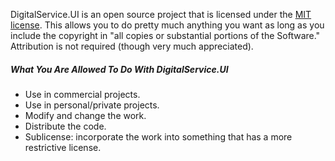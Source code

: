 DigitalService.UI is an open source project that is licensed under the [MIT license](https://opensource.org/licenses/MIT). This allows you to do pretty much anything you want as long as you include the copyright in "all copies or substantial portions of the Software." Attribution is not required (though very much appreciated).

<h5 class="text-bold text-dark mt-3">What You Are <span class="text-success">Allowed</span> To Do With DigitalService.UI</h5>

- Use in commercial projects.
- Use in personal/private projects.
- Modify and change the work.
- Distribute the code.
- Sublicense: incorporate the work into something that has a more restrictive license.
